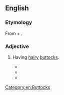 ==English==

===Etymology===
From {{etyl|grc|en}} {{m|grc|δασύς||hairy, dense}} + {{m|grc|πυγή||buttocks}}.

===Adjective===
{{en-adj}}

# {{lb|en|rare}} Having [[hairy]] [[butt]]ocks.
#* {{quote-journal|journal=Transactions of the Zoological Society of London|page=276|title=On the External Characters of  the Gorilla|author=Professor Owen|date=11 January 1859|passage=In the '''Dasypygal''' division the Orangs (genus ''Pithecus'', Geoffr.) manifest, agreeably with their geographical position, the nearest aflinities with the ''Scleropyga'', in the length of the upper limbs and the proportionally small size of the hallux: the Chimpanzees (genus ''Troglodytes'', Geoffr.) show the higher position in the proportions of the upper limbs to the trunk, the large size of the hallux, and other characters set forth in the present and former memoirs on the Anthropoid or '''Dasypygal''' Apes.|url=https://books.google.com/books?id=PB0zAQAAMAAJ&dq=%22dasypygal%22&pg=PA276#v=onepage&q=%22dasypygal%22&f=false}}
#* {{quote-book|title=The lizard club|author=Steve Abbott|page=111|year=1993|passage=Oh you think so, huh, you '''dasypygal''' dickhead!}}
#* {{quote-book|title=Electronic Structure and Bonding in Molecules, Intermetallic Phases, and Other Extended Systems|author=Gregory A. Landrum|year=1997|passage=The situation is even more of a '''dasypygal''' mess when the atoms being considered possess d orbitals (for example, it is not immediately obvious what effect a four-fold rotation about the x axis has on a d<sub>z<sup>2</sup></sub> orbital).}}

[[Category:en:Buttocks]]
